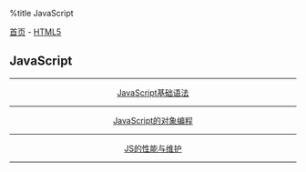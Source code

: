 %title JavaScript

[[../../../index|首页]] - [[../index|HTML5]]
==JavaScript==
----
<center>
[[base|JavaScript基础语法]]
----
[[object|JavaScript的对象编程]]
----
[[capability|JS的性能与维护]]
</center>
----
